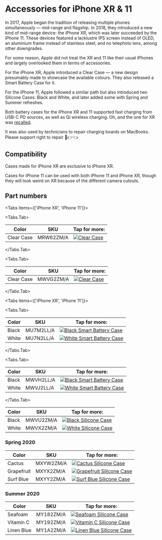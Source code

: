 
# Accessories for iPhone XR & 11

In 2017, Apple began the tradition of releasing multiple phones simultaneously — mid-range and flagship. In 2018, they introduced a new kind of mid-range device: the iPhone XR, which was later succeeded by the iPhone 11. These devices featured a lacklustre IPS screen instead of OLED, an aluminium frame instead of stainless steel, and no telephoto lens, among other downgrades.

For some reason, Apple did not treat the XR and 11 like their usual iPhones and largely overlooked them in terms of accessories.

For the iPhone XR, Apple introduced a Clear Case — a new design presumably made to showcase the available colours. They also released a Smart Battery Case for it.

For the iPhone 11, Apple followed a similar path but also introduced two Silicone Cases: Black and White, and later added some with Spring and Summer refreshes.

Both battery cases for the iPhone XR and 11 supported fast charging from USB-C PD sources, as well as Qi wireless charging. Oh, and the one for XR was [recalled](ttps://9to5mac.com/2020/01/13/get-iphone-smart-battery-case-replaced-free/).

It was also used by technicians to repair charging boards on MacBooks. Please support right to repair 🥺👉👈

## Compatibility

Cases made for iPhone XR are exclusive to iPhone XR.

Cases for iPhone 11 can be used with both iPhone 11 and iPhone XR, though they will look weird on XR because of the different camera cutouts.

## Part numbers

<Tabs
  items={['iPhone XR', 'iPhone 11']}>

<Tabs.Tab>

| Color | SKU | Tap for more: |
| --- | --- | --- |
| Clear Case | MRW62<wbr/>ZM/A | <a href="/pre-magsafe-iphone/iphone_xr/MRW62" target="_blank"><img src="/everypreview/MRW62_AV4.webp" alt="Clear Case "/></a> |

</Tabs.Tab>

<Tabs.Tab>

| Color | SKU | Tap for more: |
| --- | --- | --- |
| Clear Case | MWVG2<wbr/>ZM/A | <a href="/pre-magsafe-iphone/iphone_xr/MWVG2" target="_blank"><img src="/everypreview/MWVG2_AV4.webp" alt="Clear Case "/></a> |

</Tabs.Tab>
</Tabs>

<Tabs
  items={['iPhone XR', 'iPhone 11']}>

<Tabs.Tab>

| Color | SKU | Tap for more: |
| --- | --- | --- |
| Black | MU7M2<wbr/>LL/A | <a href="/pre-magsafe-iphone/iphone_xr/MU7M2" target="_blank"><img src="/everypreview/MU7M2.webp" alt="Black Smart Battery Case"/></a> |
| White | MU7N2<wbr/>LL/A | <a href="/pre-magsafe-iphone/iphone_xr/MU7N2" target="_blank"><img src="/everypreview/MU7N2.webp" alt="White Smart Battery Case"/></a> |

</Tabs.Tab>

<Tabs.Tab>

| Color | SKU | Tap for more: |
| --- | --- | --- |
| Black | MWVH2<wbr/>LL/A | <a href="/pre-magsafe-iphone/iphone_xr/MWVH2" target="_blank"><img src="/everypreview/MWVH2.webp" alt="Black Smart Battery Case"/></a> |
| White | MWVJ2<wbr/>LL/A | <a href="/pre-magsafe-iphone/iphone_xr/MWVJ2" target="_blank"><img src="/everypreview/MWVJ2.webp" alt="White Smart Battery Case"/></a> |

</Tabs.Tab>
</Tabs>

| Color | SKU | Tap for more: |
| --- | --- | --- |
| Black | MWVU2<wbr/>ZM/A | <a href="/pre-magsafe-iphone/iphone_xr/MWVU2" target="_blank"><img src="/everypreview/MWVU2.webp" alt="Black Silicone Case"/></a> |
| White | MWVX2<wbr/>ZM/A | <a href="/pre-magsafe-iphone/iphone_xr/MWVX2" target="_blank"><img src="/everypreview/MWVX2.webp" alt="White Silicone Case"/></a> |

### Spring 2020

| Color | SKU | Tap for more: |
| --- | --- | --- |
| Cactus | MXYW2<wbr/>ZM/A | <a href="/pre-magsafe-iphone/iphone_xr/MXYW2" target="_blank"><img src="/everypreview/MXYW2.webp" alt="Cactus Silicone Case"/></a> |
| Grapefruit | MXYX2<wbr/>ZM/A | <a href="/pre-magsafe-iphone/iphone_xr/MXYX2" target="_blank"><img src="/everypreview/MXYX2.webp" alt="Grapefruit Silicone Case"/></a> |
| Surf Blue | MXYY2<wbr/>ZM/A | <a href="/pre-magsafe-iphone/iphone_xr/MXYY2" target="_blank"><img src="/everypreview/MXYY2.webp" alt="Surf Blue Silicone Case"/></a> |

### Summer 2020

| Color | SKU | Tap for more: |
| --- | --- | --- |
| Seafoam | MY182<wbr/>ZM/A | <a href="/pre-magsafe-iphone/iphone_xr/MY182" target="_blank"><img src="/everypreview/MY182.webp" alt="Seafoam Silicone Case"/></a> |
| Vitamin C | MY192<wbr/>ZM/A | <a href="/pre-magsafe-iphone/iphone_xr/MY192" target="_blank"><img src="/everypreview/MY192.webp" alt="Vitamin C Silicone Case"/></a> |
| Linen Blue | MY1A2<wbr/>ZM/A | <a href="/pre-magsafe-iphone/iphone_xr/MY1A2" target="_blank"><img src="/everypreview/MY1A2.webp" alt="Linen Blue Silicone Case"/></a> |
